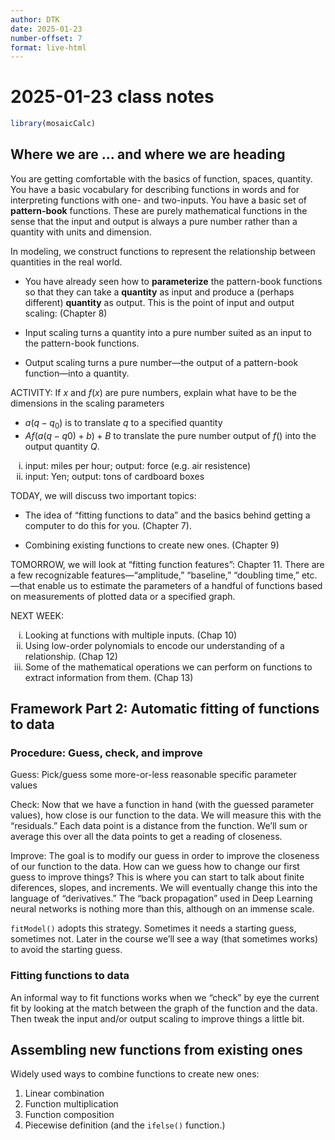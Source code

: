 ```yaml
---
author: DTK
date: 2025-01-23
number-offset: 7
format: live-html
---
```


# 2025-01-23 class notes

```r
library(mosaicCalc)
```

## Where we are ... and where we are heading

You are getting comfortable with the basics of function, spaces, quantity. You have a basic vocabulary for describing functions in words and for interpreting functions with one- and two-inputs. You have a basic set of **pattern-book** functions. These are purely mathematical functions in the sense that the input and output is always a pure number rather than a quantity with units and dimension.

In modeling, we construct functions to represent the relationship between quantities in the real world. 

- You have already seen how to **parameterize** the pattern-book functions so that they can take a **quantity** as input and produce a (perhaps different) **quantity** as output. This is the point of input and output scaling: (Chapter 8)

- Input scaling turns a quantity into a pure number suited as an input to the pattern-book functions.

- Output scaling turns a pure number---the output of a pattern-book function---into a quantity.

ACTIVITY: If $x$ and $f(x)$ are pure numbers, explain what have to be the dimensions in the scaling parameters 

- $a (q - q_0)$ is to translate $q$ to a specified quantity
- $A f(a(q - q0) + b) + B$ to translate the pure number output of $f()$ into the output quantity $Q$.

i. input: miles per hour; output: force (e.g. air resistence)
ii. input: Yen; output: tons of cardboard boxes



TODAY, we will discuss two important topics:

- The idea of "fitting functions to data" and the basics behind getting a computer to do this for you. (Chapter 7). 

- Combining existing functions to create new ones. (Chapter 9)



TOMORROW, we will look at "fitting function features": Chapter 11. There are a few recognizable features---"amplitude," "baseline," "doubling time," etc.---that enable us to estimate the parameters of a handful of functions based on measurements of plotted data or a specified graph. 

NEXT WEEK: 

i. Looking at functions with multiple inputs. (Chap 10)
ii. Using low-order polynomials to encode our understanding of a relationship. (Chap 12)
iii. Some of the mathematical operations we can perform on functions to extract information from them. (Chap 13)



## Framework Part 2: Automatic fitting of functions to data


### Procedure: Guess, check, and improve

Guess: Pick/guess some more-or-less reasonable specific parameter values

Check: Now that we have a function in hand (with the guessed parameter values), how close 
is our function to the data. We will measure this with the "residuals." Each data point is a distance from the function. We'll sum or average this over all the data points to get a reading of closeness.

Improve: The goal is to modify our guess in order to improve the closeness of our function to the data. How can we guess how to change our first guess to improve things? This is where you can start to talk about finite diferences, slopes, and increments. We will eventually change this into the language of "derivatives." The "back propagation" used in Deep Learning neural networks is nothing more than this, although on an immense scale.

`fitModel()` adopts this strategy. Sometimes it needs a starting guess, sometimes not. Later in the course we'll see a way (that sometimes works) to avoid the starting guess.

### Fitting functions to data

An informal way to fit functions works when we "check" by eye the current fit by looking at the match between the graph of the function and the data. Then tweak the input and/or output scaling to improve things a little bit. 



## Assembling new functions from existing ones

Widely used ways to combine functions to create new ones:

1. Linear combination
2. Function multiplication
3. Function composition
4. Piecewise definition (and the `ifelse()` function.)

